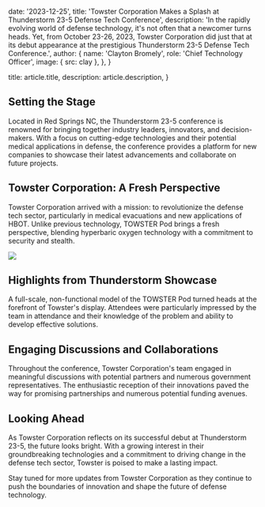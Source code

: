 
  date: '2023-12-25',
  title: 'Towster Corporation Makes a Splash at Thunderstorm 23-5 Defense Tech Conference',
  description:
    'In the rapidly evolving world of defense technology, it\'s not often that a newcomer turns heads. Yet, from October 23-26, 2023, Towster Corporation did just that at its debut appearance at the prestigious Thunderstorm 23-5 Defense Tech Conference.',
  author: {
    name: 'Clayton Bromely',
    role: 'Chief Technology Officer',
    image: { src: clay },
  },
}

  title: article.title,
  description: article.description,
}

## Setting the Stage

Located in Red Springs NC, the Thunderstorm 23-5 conference is renowned for bringing together industry leaders, innovators, and decision-makers. With a focus on cutting-edge technologies and their potential medical applications in defense, the conference provides a platform for new companies to showcase their latest advancements and collaborate on future projects.

## Towster Corporation: A Fresh Perspective

Towster Corporation arrived with a mission: to revolutionize the defense tech sector, particularly in medical evacuations and new applications of HBOT. Unlike previous technology, TOWSTER Pod brings a fresh perspective, blending hyperbaric oxygen technology with a commitment to security and stealth.

![](./thunderstorm.jpg)

## Highlights from Thunderstorm Showcase

A full-scale, non-functional model of the TOWSTER Pod turned heads at the forefront of Towster's display. Attendees were particularly impressed by the team in attendance and their knowledge of the problem and ability to develop effective solutions.

## Engaging Discussions and Collaborations

Throughout the conference, Towster Corporation's team engaged in meaningful discussions with potential partners and numerous government representatives. The enthusiastic reception of their innovations paved the way for promising partnerships and numerous potential funding avenues.

## Looking Ahead

As Towster Corporation reflects on its successful debut at Thunderstorm 23-5, the future looks bright. With a growing interest in their groundbreaking technologies and a commitment to driving change in the defense tech sector, Towster is poised to make a lasting impact.

Stay tuned for more updates from Towster Corporation as they continue to push the boundaries of innovation and shape the future of defense technology.


